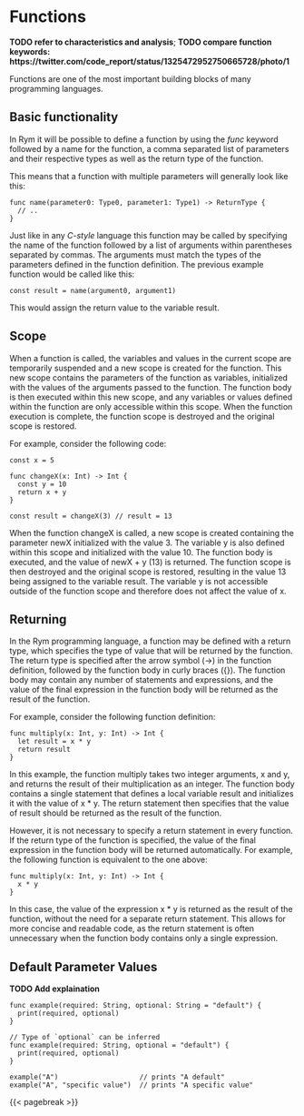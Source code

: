 # Functions

__TODO refer to characteristics and analysis__;
__TODO compare function keywords: https://twitter.com/code_report/status/1325472952750665728/photo/1__

Functions are one of the most important building blocks of many programming languages.

## Basic functionality

In Rym it will be possible to define a function by using the _func_ keyword followed by a name for the function,
a comma separated list of parameters and their respective types as well as the return type of the function.

This means that a function with multiple parameters will generally look like this:

```rym
func name(parameter0: Type0, parameter1: Type1) -> ReturnType {
  // ..
}
```

Just like in any _C-style_ language this function may be called by specifying the name of the function followed by a list of arguments within parentheses separated by commas.
The arguments must match the types of the parameters defined in the function definition.
The previous example function would be called like this:

```rym
const result = name(argument0, argument1)
```

This would assign the return value to the variable result.

## Scope

<!-- TODO -->

When a function is called, the variables and values in the current scope are temporarily suspended and a new scope is created for the function. This new scope contains the parameters of the function as variables, initialized with the values of the arguments passed to the function. The function body is then executed within this new scope, and any variables or values defined within the function are only accessible within this scope. When the function execution is complete, the function scope is destroyed and the original scope is restored.

For example, consider the following code:

```rym
const x = 5

func changeX(x: Int) -> Int {
  const y = 10
  return x + y
}

const result = changeX(3) // result = 13
```

When the function changeX is called, a new scope is created containing the parameter newX initialized with the value 3. The variable y is also defined within this scope and initialized with the value 10. The function body is executed, and the value of newX + y (13) is returned. The function scope is then destroyed and the original scope is restored, resulting in the value 13 being assigned to the variable result. The variable y is not accessible outside of the function scope and therefore does not affect the value of x.

<!-- func print(args: ..[impl Display]) -> @Io {
  for arg in args {
    stdout.write(Debug.fmt(arg))
  }
} -->

## Returning

In the Rym programming language, a function may be defined with a return type, which specifies the type of value that will be returned by the function. The return type is specified after the arrow symbol (->) in the function definition, followed by the function body in curly braces ({}). The function body may contain any number of statements and expressions, and the value of the final expression in the function body will be returned as the result of the function.

For example, consider the following function definition:

```rym
func multiply(x: Int, y: Int) -> Int {
  let result = x * y
  return result
}
```

In this example, the function multiply takes two integer arguments, x and y, and returns the result of their multiplication as an integer. The function body contains a single statement that defines a local variable result and initializes it with the value of x * y. The return statement then specifies that the value of result should be returned as the result of the function.

However, it is not necessary to specify a return statement in every function. If the return type of the function is specified, the value of the final expression in the function body will be returned automatically. For example, the following function is equivalent to the one above:

```rym
func multiply(x: Int, y: Int) -> Int {
  x * y
}
```

In this case, the value of the expression x * y is returned as the result of the function, without the need for a separate return statement. This allows for more concise and readable code, as the return statement is often unnecessary when the function body contains only a single expression.

## Default Parameter Values

__TODO Add explaination__

```rym
func example(required: String, optional: String = "default") {
  print(required, optional)
}

// Type of `optional` can be inferred
func example(required: String, optional = "default") {
  print(required, optional)
}

example("A")                    // prints "A default"
example("A", "specific value")  // prints "A specific value"
```

{{< pagebreak >}}
